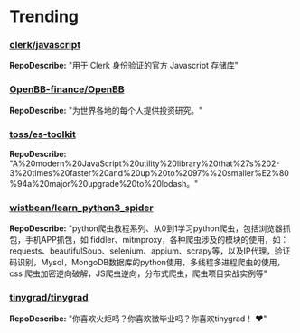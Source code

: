 
# Trending

### [clerk/javascript](https://github.com/clerk/javascript)
**RepoDescribe:** "用于 Clerk 身份验证的官方 Javascript 存储库"
  

### [OpenBB-finance/OpenBB](https://github.com/OpenBB-finance/OpenBB)
**RepoDescribe:** "为世界各地的每个人提供投资研究。"
  

### [toss/es-toolkit](https://github.com/toss/es-toolkit)
**RepoDescribe:** "A%20modern%20JavaScript%20utility%20library%20that%27s%202-3%20times%20faster%20and%20up%20to%2097%%20smaller%E2%80%94a%20major%20upgrade%20to%20lodash。"
  

### [wistbean/learn_python3_spider](https://github.com/wistbean/learn_python3_spider)
**RepoDescribe:** "python爬虫教程系列、从0到1学习python爬虫，包括浏览器抓包，手机APP抓包，如 fiddler、mitmproxy，各种爬虫涉及的模块的使用，如：requests、beautifulSoup、selenium、appium、scrapy等，以及IP代理，验证码识别，Mysql，MongoDB数据库的python使用，多线程多进程爬虫的使用，css 爬虫加密逆向破解，JS爬虫逆向，分布式爬虫，爬虫项目实战实例等"
  

### [tinygrad/tinygrad](https://github.com/tinygrad/tinygrad)
**RepoDescribe:** "你喜欢火炬吗？你喜欢微毕业吗？你喜欢tinygrad！ ❤️"
  